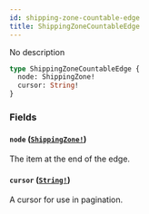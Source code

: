 ```yaml
---
id: shipping-zone-countable-edge
title: ShippingZoneCountableEdge
---
```


No description

```graphql
type ShippingZoneCountableEdge {
  node: ShippingZone!
  cursor: String!
}
```

### Fields

#### `node` ([`ShippingZone!`](/api-reference/objects/shipping-zone.mdx))

The item at the end of the edge.

#### `cursor` ([`String!`](/api-reference/scalars/string.mdx))

A cursor for use in pagination.
